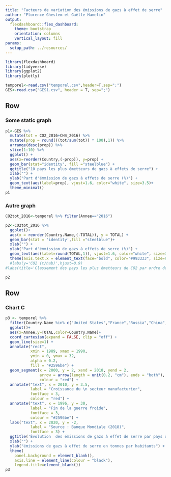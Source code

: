 ```yaml
---
title: "Facteurs de variation des émissions de gazs à effet de serre"
author: "Florence Ghestem et Gaëlle Hamelin"
output: 
  flexdashboard::flex_dashboard:
    theme: bootstrap
    orientation: columns
    vertical_layout: fill
params:
  setup_path: ../resources/
---
```


<style>                     
.navbar {
  background-color:#46ACC8;
  border-color:#46ACC8;
}
.navbar-brand {
color:black!important;
}


</style>   


```r
library(flexdashboard)
library(tidyverse)
library(ggplot2)
library(plotly)
```



```r
temporel<-read.csv("temporel.csv",header=T,sep=";")
GES<-read.csv("GES1.csv", header = T, sep=";")
```

Row
-----------------------------------------------------------------------


### Some static graph

```r
p1<-GES %>% 
  mutate(tot = CO2_2016+CH4_2016) %>% 
  mutate(prop = round(((tot/sum(tot)) * 100),1)) %>%
  arrange(desc(prop)) %>%
  slice(1:10) %>%
  ggplot() +
  aes(x=reorder(Country,(-prop)), y=prop) +
  geom_bar(stat="identity", fill ="steelblue") +
  ggtitle("10 pays les plus émetteurs de gazs à effets de serre") +
  xlab("") +
  ylab("Part d'émmission de gazs à effets de serre (%)") +
  geom_text(aes(label=prop), vjust=1.6, color="white", size=3.5)+
  theme_minimal() 
p1  

```


### Autre graph

```r

CO2tot_2016<-temporel %>% filter(Annee=="2016")

p2<-CO2tot_2016 %>% 
  ggplot()+
  aes(x = reorder(Country.Name,(-TOTAL)), y = TOTAL) +
  geom_bar(stat = 'identity',fill ="steelblue")+ 
  xlab("") +
  ylab("Part d'émmission de gazs à effets de serre (%)") +
  geom_text(aes(label=round(TOTAL,1)), vjust=1.6, color="white", size=3.5)+
  theme(axis.text.x = element_text(face="bold", color="#993333", size=9, angle=90))
  #labs(y='CO2 (t/hab)',hjust=0.9)
#labs(title='Classement des pays les plus émetteurs de CO2 par ordre décroissant en 2016')

p2
```

Row
-----------------------------------------------------------------------

### Chart C

```r
p3 <- temporel %>% 
  filter(Country.Name %in% c("United States","France","Russia","China","Germany")) %>% 
  ggplot()+
  aes(x=Annee,y=TOTAL,color=Country.Name)+
  coord_cartesian(expand = FALSE, clip = "off") +
  geom_line(size=1) +
  annotate("rect", 
           xmin = 1989, xmax = 1990, 
           ymin = 0, ymax = 32, 
           alpha = 0.2,
           fill = "#2596be") +
  geom_segment(x = 2000, y = 2, xend = 2018, yend = 2,
               arrow = arrow(length = unit(0.2, "cm"), ends = "both"),
               colour = "red") +
  annotate("text", x = 2010, y = 3.5, 
           label = "Croissance du \n secteur manufacturier",
           fontface = 3,
           colour = "red") +
  annotate("text", x = 1996, y = 30, 
           label = "Fin de la guerre froide",
           fontface = 3,
           colour = "#2596be") +
  labs("text", x = 2020, y = -2, 
           label = "Source : Banque Mondiale (2018)",
           fontface = 3) +
  ggtitle('Évolution  des émissions de gazs à effet de serre par pays depuis 1970') +  
  xlab("") + 
  ylab("émissions de gazs à effet de serre en tonnes par habitants") +
  theme(
    panel.background = element_blank(),
    axis.line = element_line(colour = "black"),
    legend.title=element_blank())
p3
```
